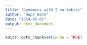 ```yaml
---
title: "Dynamics with 2 variables"
author: "Hope Hahn"
date: "2024-06-02"
output: html_document
---
```


```r
knitr::opts_chunk$set(echo = TRUE)
```

```r

```

